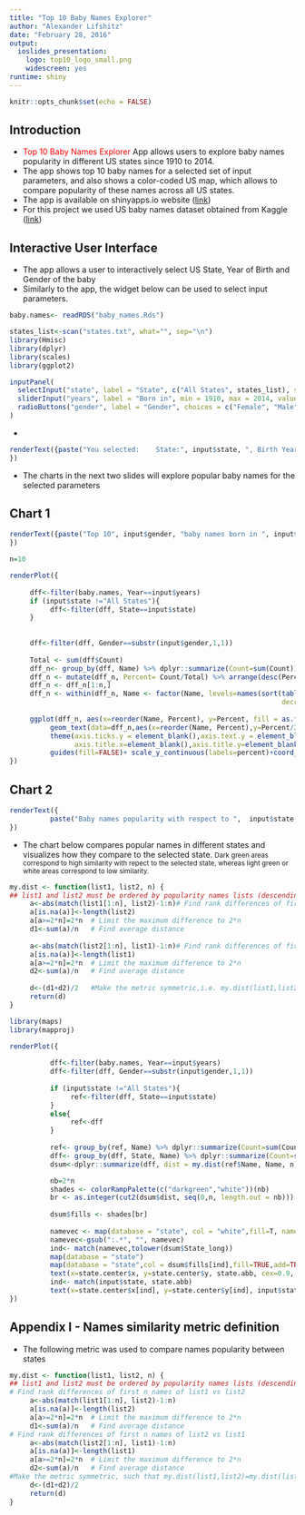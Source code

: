 ```yaml
---
title: "Top 10 Baby Names Explorer"
author: "Alexander Lifshitz"
date: "February 28, 2016"
output: 
  ioslides_presentation: 
    logo: top10_logo_small.png
    widescreen: yes
runtime: shiny
---
```


```r
knitr::opts_chunk$set(echo = FALSE)
```

## Introduction

* <span style="color:red">Top 10 Baby Names Explorer</span> App allows users to explore baby names popularity in different US states since 1910 to 2014.
* The app shows top 10 baby names for a selected set of input parameters, and also shows a color-coded US map, which allows to compare popularity of these names across all US states.
* The app is available on shinyapps.io website ([link](https://datarocks.shinyapps.io/DP-project/))
* For this project we used US baby names dataset obtained from Kaggle ([link](https://kaggle2.blob.core.windows.net/datasets/13/13/files/StateNames.csv.zip))
 

## Interactive User Interface

* The app allows a user to interactively select US State, Year of Birth and Gender of the baby
* Similarly to the app, the widget below can be used to select input parameters. 

```r
baby.names<- readRDS("baby_names.Rds")

```

```r
states_list<-scan("states.txt", what="", sep="\n")
library(Hmisc)
library(dplyr)
library(scales)
library(ggplot2)

inputPanel(
  selectInput("state", label = "State", c("All States", states_list), selected = "CA"),
  sliderInput("years", label = "Born in", min = 1910, max = 2014, value = 1910,sep = ""),
  radioButtons("gender", label = "Gender", choices = c("Female", "Male"), selected = "Female")
)
```

* 
```r
renderText({paste("You selected:    State:", input$state, ", Birth Year:", input$years,  ", Gender:", input$gender)
})
```
* The charts in the next two slides will explore popular baby names for the selected parameters 

## Chart 1 
```r
renderText({paste("Top 10", input$gender, "baby names born in ", input$state, " in ", input$years)
})
```

```r

n=10

renderPlot({
          
     dff<-filter(baby.names, Year==input$years)
     if (input$state !="All States"){
          dff<-filter(dff, State==input$state)
     }
     
     
     dff<-filter(dff, Gender==substr(input$gender,1,1))
     
     Total <- sum(dff$Count)
     dff_n<- group_by(dff, Name) %>% dplyr::summarize(Count=sum(Count)) %>% top_n(n,Count)
     dff_n <- mutate(dff_n, Percent= Count/Total) %>% arrange(desc(Percent))
     dff_n <- dff_n[1:n,]
     dff_n <- within(dff_n, Name <- factor(Name, levels=names(sort(table(Name), 
                                                                   decreasing=TRUE))))
     
     ggplot(dff_n, aes(x=reorder(Name, Percent), y=Percent, fill = as.factor(Name))) + geom_bar(stat = "identity") +
          geom_text(data=dff_n,aes(x=reorder(Name, Percent),y=Percent/2,label=Name),size=8)+
          theme(axis.ticks.y = element_blank(),axis.text.y = element_blank(),
                axis.title.x=element_blank(),axis.title.y=element_blank())+
          guides(fill=FALSE)+ scale_y_continuous(labels=percent)+coord_flip()
})
```

## Chart 2

```r
renderText({ 
          paste("Baby names popularity with respect to ",  input$state, "(",input$gender,"names,",input$years, ")")
})
```

* The chart below compares popular names in different states and visualizes how they compare to the selected state.
<small>Dark green areas correspond to high similarity with repect to the selected state, whereas light green or white areas correspond to low similarity.</small>

```r
my.dist <- function(list1, list2, n) {
## list1 and list2 must be ordered by popularity names lists (descending)
     a<-abs(match(list1[1:n], list2)-1:n)# Find rank differences of first n names of list1 vs list2  
     a[is.na(a)]<-length(list2)
     a[a>=2*n]=2*n  # Limit the maximum difference to 2*n
     d1<-sum(a)/n   # Find average distance
  
     a<-abs(match(list2[1:n], list1)-1:n)# Find rank differences of first n names of list2 vs list1
     a[is.na(a)]<-length(list1)
     a[a>=2*n]=2*n  # Limit the maximum difference to 2*n
     d2<-sum(a)/n   # Find average distance
     
     d<-(d1+d2)/2   #Make the metric symmetric,i.e. my.dist(list1,list2)=my.dist(list2,list1)
     return(d)
}
```


```r
library(maps)
library(mapproj)

renderPlot({
     
          dff<-filter(baby.names, Year==input$years)
          dff<-filter(dff, Gender==substr(input$gender,1,1))
          
          if (input$state !="All States"){
               ref<-filter(dff, State==input$state)
          }
          else{
               ref<-dff
          }
          
          ref<- group_by(ref, Name) %>% dplyr::summarize(Count=sum(Count)) %>% arrange(desc(Count))
          dff<- group_by(dff, State, Name) %>% dplyr::summarize(Count=sum(Count)) %>% arrange(desc(Count)) %>% select(-Count)
          dsum<-dplyr::summarize(dff, dist = my.dist(ref$Name, Name, n)) %>% mutate(State_long=state.name[match(State,state.abb)])

          nb=2*n
          shades <- colorRampPalette(c("darkgreen","white"))(nb)
          br <- as.integer(cut2(dsum$dist, seq(0,n, length.out = nb)))
          
          dsum$fills <- shades[br]
         
          namevec <- map(database = "state", col = "white",fill=T, namesonly=TRUE)
          namevec<-gsub(":.*", "", namevec)
          ind<- match(namevec,tolower(dsum$State_long))
          map(database = "state")
          map(database = "state",col = dsum$fills[ind],fill=TRUE,add=TRUE)
          text(x=state.center$x, y=state.center$y, state.abb, cex=0.9, font=2)
          ind<- match(input$state, state.abb)
          text(x=state.center$x[ind], y=state.center$y[ind], input$state, cex=0.9, col = "white", font=2)
})
```

## Appendix I - Names similarity metric definition

* The following metric was used to compare names popularity between states 
```r
my.dist <- function(list1, list2, n) {
## list1 and list2 must be ordered by popularity names lists (descending)
# Find rank differences of first n names of list1 vs list2
     a<-abs(match(list1[1:n], list2)-1:n)  
     a[is.na(a)]<-length(list2)
     a[a>=2*n]=2*n  # Limit the maximum difference to 2*n
     d1<-sum(a)/n   # Find average distance
# Find rank differences of first n names of list2 vs list1
     a<-abs(match(list2[1:n], list1)-1:n)
     a[is.na(a)]<-length(list1)
     a[a>=2*n]=2*n  # Limit the maximum difference to 2*n
     d2<-sum(a)/n   # Find average distance
#Make the metric symmetric, such that my.dist(list1,list2)=my.dist(list2,list1)
     d<-(d1+d2)/2   
     return(d)
}
```

